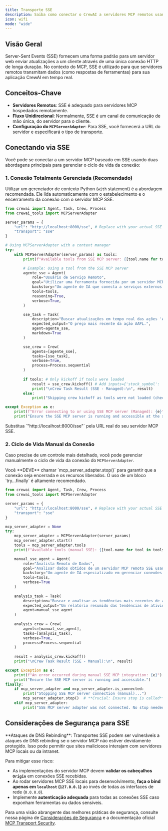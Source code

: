 ```yaml
---
title: Transporte SSE
description: Saiba como conectar o CrewAI a servidores MCP remotos usando Server-Sent Events (SSE) para comunicação em tempo real.
icon: wifi
mode: "wide"
---
```


## Visão Geral

Server-Sent Events (SSE) fornecem uma forma padrão para um servidor web enviar atualizações a um cliente através de uma única conexão HTTP de longa duração. No contexto do MCP, SSE é utilizado para que servidores remotos transmitam dados (como respostas de ferramentas) para sua aplicação CrewAI em tempo real.

## Conceitos-Chave

- **Servidores Remotos**: SSE é adequado para servidores MCP hospedados remotamente.
- **Fluxo Unidirecional**: Normalmente, SSE é um canal de comunicação de mão única, do servidor para o cliente.
- **Configuração do `MCPServerAdapter`**: Para SSE, você fornecerá a URL do servidor e especificará o tipo de transporte.

## Conectando via SSE

Você pode se conectar a um servidor MCP baseado em SSE usando duas abordagens principais para gerenciar o ciclo de vida da conexão:

### 1. Conexão Totalmente Gerenciada (Recomendado)

Utilizar um gerenciador de contexto Python (`with` statement) é a abordagem recomendada. Ele lida automaticamente com o estabelecimento e o encerramento da conexão com o servidor MCP SSE.

```python
from crewai import Agent, Task, Crew, Process
from crewai_tools import MCPServerAdapter

server_params = {
    "url": "http://localhost:8000/sse", # Replace with your actual SSE server URL
    "transport": "sse" 
}

# Using MCPServerAdapter with a context manager
try:
    with MCPServerAdapter(server_params) as tools:
        print(f"Available tools from SSE MCP server: {[tool.name for tool in tools]}")

        # Example: Using a tool from the SSE MCP server
        agente_sse = Agent(
            role="Usuário de Serviço Remoto",
            goal="Utilizar uma ferramenta fornecida por um servidor MCP remoto via SSE.",
            backstory="Um agente de IA que conecta a serviços externos via SSE.",
            tools=tools,
            reasoning=True,
            verbose=True,
        )

        sse_task = Task(
            description="Buscar atualizações em tempo real das ações 'AAPL' usando uma ferramenta SSE.",
            expected_output="O preço mais recente da ação AAPL.",
            agent=agente_sse,
            markdown=True
        )

        sse_crew = Crew(
            agents=[agente_sse],
            tasks=[sse_task],
            verbose=True,
            process=Process.sequential
        )
        
        if tools: # Only kickoff if tools were loaded
            result = sse_crew.kickoff() # Add inputs={'stock_symbol': 'AAPL'} if tool requires it
            print("\nCrew Task Result (SSE - Managed):\n", result)
        else:
            print("Skipping crew kickoff as tools were not loaded (check server connection).")

except Exception as e:
    print(f"Error connecting to or using SSE MCP server (Managed): {e}")
    print("Ensure the SSE MCP server is running and accessible at the specified URL.")

```

<Note>
Substitua `"http://localhost:8000/sse"` pela URL real do seu servidor MCP SSE.
</Note>

### 2. Ciclo de Vida Manual da Conexão

Caso precise de um controle mais detalhado, você pode gerenciar manualmente o ciclo de vida da conexão do `MCPServerAdapter`.

<Info>
Você **DEVE** chamar `mcp_server_adapter.stop()` para garantir que a conexão seja encerrada e os recursos liberados. O uso de um bloco `try...finally` é altamente recomendado.
</Info>

```python
from crewai import Agent, Task, Crew, Process
from crewai_tools import MCPServerAdapter

server_params = {
    "url": "http://localhost:8000/sse", # Replace with your actual SSE server URL
    "transport": "sse"
}

mcp_server_adapter = None 
try:
    mcp_server_adapter = MCPServerAdapter(server_params)
    mcp_server_adapter.start()
    tools = mcp_server_adapter.tools
    print(f"Available tools (manual SSE): {[tool.name for tool in tools]}")

    manual_sse_agent = Agent(
        role="Analista Remoto de Dados",
        goal="Analisar dados obtidos de um servidor MCP remoto SSE usando gerenciamento manual de conexão.",
        backstory="Um agente de IA especializado em gerenciar conexões SSE explicitamente.",
        tools=tools,
        verbose=True
    )
    
    analysis_task = Task(
        description="Buscar e analisar as tendências mais recentes de atividade de usuários do servidor SSE.",
        expected_output="Um relatório resumido das tendências de atividade dos usuários.",
        agent=manual_sse_agent
    )
    
    analysis_crew = Crew(
        agents=[manual_sse_agent],
        tasks=[analysis_task],
        verbose=True,
        process=Process.sequential
    )
    
    result = analysis_crew.kickoff()
    print("\nCrew Task Result (SSE - Manual):\n", result)

except Exception as e:
    print(f"An error occurred during manual SSE MCP integration: {e}")
    print("Ensure the SSE MCP server is running and accessible.")
finally:
    if mcp_server_adapter and mcp_server_adapter.is_connected:
        print("Stopping SSE MCP server connection (manual)...")
        mcp_server_adapter.stop()  # **Crucial: Ensure stop is called**
    elif mcp_server_adapter:
        print("SSE MCP server adapter was not connected. No stop needed or start failed.")

```

## Considerações de Segurança para SSE

<Warning>
**Ataques de DNS Rebinding**: Transportes SSE podem ser vulneráveis a ataques de DNS rebinding se o servidor MCP não estiver devidamente protegido. Isso pode permitir que sites maliciosos interajam com servidores MCP locais ou da intranet.
</Warning>

Para mitigar esse risco:
- As implementações do servidor MCP devem **validar os cabeçalhos `Origin`** em conexões SSE recebidas.
- Ao rodar servidores MCP SSE locais para desenvolvimento, **faça o bind apenas em `localhost` (`127.0.0.1`)** ao invés de todas as interfaces de rede (`0.0.0.0`).
- Implemente **autenticação adequada** para todas as conexões SSE caso exponham ferramentas ou dados sensíveis.

Para uma visão abrangente das melhores práticas de segurança, consulte nossa página de [Considerações de Segurança](./security.mdx) e a documentação oficial [MCP Transport Security](https://modelcontextprotocol.io/docs/concepts/transports#security-considerations).